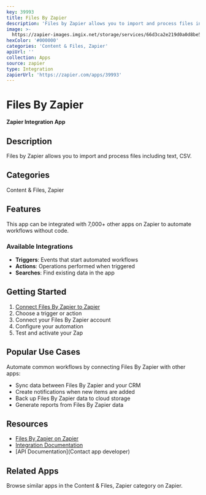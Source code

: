 ```yaml
---
key: 39993
title: Files By Zapier
description: 'Files by Zapier allows you to import and process files including text, CSV.'
image: >-
  https://zapier-images.imgix.net/storage/services/66d3ca2e219d0a0d8be5d84677359281.png?auto=format%2Ccompress&ixlib=python-3.0.0&q=50
hexColor: '#000000'
categories: 'Content & Files, Zapier'
apiUrl: ''
collection: Apps
source: zapier
type: Integration
zapierUrl: 'https://zapier.com/apps/39993'
---
```

# Files By Zapier

**Zapier Integration App**

## Description

Files by Zapier allows you to import and process files including text, CSV.

## Categories

Content & Files, Zapier

## Features

This app can be integrated with 7,000+ other apps on Zapier to automate workflows without code.

### Available Integrations

- **Triggers**: Events that start automated workflows
- **Actions**: Operations performed when triggered
- **Searches**: Find existing data in the app

## Getting Started

1. [Connect Files By Zapier to Zapier](https://zapier.com/apps/39993)
2. Choose a trigger or action
3. Connect your Files By Zapier account
4. Configure your automation
5. Test and activate your Zap

## Popular Use Cases

Automate common workflows by connecting Files By Zapier with other apps:

- Sync data between Files By Zapier and your CRM
- Create notifications when new items are added
- Back up Files By Zapier data to cloud storage
- Generate reports from Files By Zapier data

## Resources

- [Files By Zapier on Zapier](https://zapier.com/apps/39993)
- [Integration Documentation](https://zapier.com/apps/39993/integrations)
- [API Documentation](Contact app developer)

## Related Apps

Browse similar apps in the Content & Files, Zapier category on Zapier.
